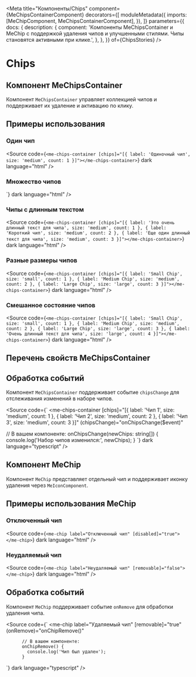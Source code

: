 
<Meta
  title="Компоненты/Chips"
  component={MeChipsContainerComponent}
  decorators={[
    moduleMetadata({
      imports: [MeChipComponent, MeChipsContainerComponent],
    }),
    ]}
  parameters={{
    docs: {
      description: {
        component: 'Компоненты MeChipsContainer и MeChip с поддержкой удаления чипов и улучшенными стилями. Чипы становятся активными при клике.',
      },
    },
  }}
  of={ChipsStories}
/>

# Chips

## Компонент MeChipsContainer

Компонент `MeChipsContainer` управляет коллекцией чипов и поддерживает их удаление и активацию по клику.

<Story name="Default" of={ChipsStories.Default} />
<Controls of={ChipsStories.Default} />
<Source of={ChipsStories.Default} dark />

## Примеры использования

### Один чип

<Story name="SingleChip" of={ChipsStories.SingleChip} />

<Source
  code={`<me-chips-container [chips]="[{ label: 'Одиночный чип', size: 'medium', count: 1 }]"></me-chips-container>`}
  dark
  language="html"
/>

### Множество чипов
<Story name="ManyChips" of={ChipsStories.ManyChips} />
<Source
  code={`<me-chips-container [chips]="[{ label: 'Чип 1', size: 'medium', count: 1 }, { label: 'Чип 2', size: 'medium', count: 2 }, { label: 'Чип 3', size: 'medium', count: 3 }, { label: 'Чип 4', size: 'medium', count: 4 }, { label: 'Чип 5', size: 'medium', count: 5 }, { label: 'Чип 6', size: 'medium', count: 6 }, { label: 'Чип 7', size: 'medium', count: 7 }, { label: 'Чип 8', size: 'medium', count: 8 }, { label: 'Чип 9', size: 'medium', count: 9 }, { label: 'Чип 10', size: 'medium', count: 10 }]"></me-chips-container>`}
  dark
  language="html"
/>

### Чипы с длинным текстом

<Story name="LongChipText" of={ChipsStories.LongChipText} />

<Source
  code={`<me-chips-container [chips]="[{ label: 'Это очень длинный текст для чипа', size: 'medium', count: 1 }, { label: 'Короткий чип', size: 'medium', count: 2 }, { label: 'Еще один длинный текст для чипа', size: 'medium', count: 3 }]"></me-chips-container>`}
  dark
  language="html"
/>

### Разные размеры чипов

<Canvas>
  <Story name="DifferentSizes" of={ChipsStories.DifferentSizes} />
</Canvas>

<Source
  code={`<me-chips-container [chips]="[{ label: 'Small Chip', size: 'small', count: 1 }, { label: 'Medium Chip', size: 'medium', count: 2 }, { label: 'Large Chip', size: 'large', count: 3 }]"></me-chips-container>`}
  dark
  language="html"
/>

### Смешанное состояние чипов

<Story name="MixedStateChips" of={ChipsStories.MixedStateChips} />

<Source
  code={`<me-chips-container [chips]="[{ label: 'Small Chip', size: 'small', count: 1 }, { label: 'Medium Chip', size: 'medium', count: 2 }, { label: 'Large Chip', size: 'large', count: 3 }, { label: 'Очень длинный текст для чипа', size: 'large', count: 4 }]"></me-chips-container>`}
  dark
  language="html"
/>

## Перечень свойств MeChipsContainer

<Controls story={ChipsStories.Default} />

## Обработка событий

Компонент `MeChipsContainer` поддерживает событие `chipsChange` для отслеживания изменений в наборе чипов.

<Source
  code={`
<me-chips-container
  [chips]="[{ label: 'Чип 1', size: 'medium', count: 1 }, { label: 'Чип 2', size: 'medium', count: 2 }, { label: 'Чип 3', size: 'medium', count: 3 }]"
  (chipsChange)="onChipsChange($event)"
></me-chips-container>
// В вашем компоненте:
onChipsChange(newChips: string[]) {
  console.log('Набор чипов изменился:', newChips);
}
`}
  dark
  language="typescript"
/>

## Компонент MeChip

Компонент `MeChip` представляет отдельный чип и поддерживает иконку удаления через `MeIconComponent`.

<Story name="SingleChipComponent" of={ChipsStories.SingleChip} />
<Controls of={ChipsStories.SingleChip} />

## Примеры использования MeChip

### Отключенный чип

<Story name="DisabledChip" of={ChipsStories.DisabledChips} />

<Source
  code={`<me-chip label="Отключенный чип" [disabled]="true"></me-chip>`}
  dark
  language="html"
/>

### Неудаляемый чип

<Story name="NonRemovableChip" of={ChipsStories.ChipsWithoutRemoval} />

<Source
  code={`<me-chip label="Неудаляемый чип" [removable]="false"></me-chip>`}
  dark
  language="html"
/>

## Обработка событий

Компонент `MeChip` поддерживает событие `onRemove` для обработки удаления чипа.

<Source
  code={`
<me-chip
  label="Удаляемый чип"
  [removable]="true"
  (onRemove)="onChipRemove()"
></me-chip>

          // В вашем компоненте:
          onChipRemove() {
            console.log('Чип был удален');
          }
`}
  dark
  language="typescript"
/>
